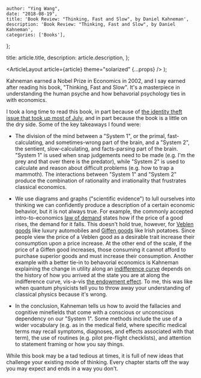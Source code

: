 
    author: "Ying Wang",
    date: "2018-08-19",
    title: 'Book Review: "Thinking, Fast and Slow", by Daniel Kahneman',
    description: 'Book Review: "Thinking, Fast and Slow", by Daniel Kahneman',
    categories: ['Books'],
};

  title: article.title,
  description: article.description,
};

  <ArticleLayout article={article} theme="solarized" {...props} />
);

Kahneman earned a Nobel Prize in Economics in 2002, and I say earned after
reading his book, "Thinking, Fast and Slow". It's a masterpiece in understanding
the human psyche and how behavorial psychology ties in with economics.

I took a long time to read this book, in part because of [the identity theft
issue that took up most of
July](/posts/2018/07/28/my_experience_with_identity_theft), and in part because
the book is a little on the dry side. Some of the key takeaways I found were:

- The division of the mind between a "System 1", or the primal,
  fast-calculating, and sometimes-wrong part of the brain, and a "System 2", the
  sentient, slow-calculating, and facts-parsing part of the brain. "System 1" is
  used when snap judgements need to be made (e.g. I'm the prey and that over
  there is the predator), while "System 2" is used to calculate and reason about
  difficult problems (e.g. how to trap a mammoth). The interactions between
  "System 1" and "System 2" produce the combination of rationality and
  irrationality that frustrates classical economics.

- We use diagrams and graphs ("scientific evidence") to lull ourselves into
  thinking we can confidently produce a description of a certain economic
  behavior, but it is not always true. For example, the commonly accepted
  intro-to-economics [law of
  demand](https://en.wikipedia.org/wiki/Law_of_demand) states how if the price
  of a good rises, the demand for it falls. This doesn't hold true, however, for
  [Veblen goods](https://en.wikipedia.org/wiki/Veblen_good) like luxury
  automobiles and [Giffen goods](https://en.wikipedia.org/wiki/Giffen_good) like
  Irish potatoes. Since people view the price of a Veblen good as a desirable
  trait increase their consumption upon a price increase. At the other end of
  the scale, if the price of a Giffen good increases, those consuming it cannot
  afford to purchase superior goods and must increase their consumption. Another
  example with a better tie-in to behavorial economics is Kahneman explaining
  the change in utility along an [indifference
  curve](https://en.wikipedia.org/wiki/Indifference_curve) depends on the
  history of how you arrived at the state you are at along the indifference
  curve, vis-a-vis [the endowment
  effect](https://en.wikipedia.org/wiki/Endowment_effect). To me, this was like
  when quantum physicists tell you to throw away your understanding of classical
  physics because it's wrong.

- In the conclusion, Kahneman tells us how to avoid the fallacies and cognitive
  minefields that come with a conscious or unconscious dependency on our "System
  1". Some methods include the use of a wider vocabulary (e.g. as in the medical
  field, where specific medical terms may recall symptoms, diagnoses, and
  effects associated with that term), the use of routines (e.g. pilot pre-flight
  checklists), and attention to statement framing or how you say things.

While this book may be a tad tedious at times, it is full of new ideas that
challenge your existing mode of thinking. Every chapter starts off the way you
may expect and ends in a way you don't.
